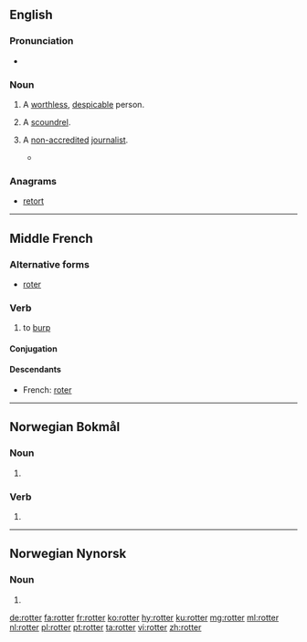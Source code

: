 ==English==

===Pronunciation===
* {{rhymes|ɒtə(r)|lang=en}}

===Noun===
{{en-noun}}

# A [[worthless]], [[despicable]] person.
# {{context|British|slang|lang=en}} A [[scoundrel]].
# {{context|British|slang|journalism|lang=en}} A [[non-accredited]] [[journalist]].
#* {{quote-news|author=Daniel Taylor|title=David Silva seizes point for Manchester City as Chelsea are checked|work={{w|The Guardian}} (London)|date=31 January 2015|url=http://www.theguardian.com/football/2015/jan/31/chelsea-manchester-city-premier-league-match-report
|passage=pparently it was the fault of Jamie Redknapp and all the other '''rotters''' in the media that Diego Costa was suspended and Mourinho, in turn, was applying his own ban.}}

===Anagrams===
* [[retort#English|retort]]

----

==Middle French==

===Alternative forms===
* [[roter]]

===Verb===
{{head|frm|verb}}

# to [[burp]]

====Conjugation====
{{frm-conj-er|rott}}

====Descendants====
* French: [[roter]]

----
==Norwegian Bokmål==

===Noun===
{{head|nb|noun form|g=m|g2=f}}

# {{inflection of|rotte||indefinite|p|lang=nb}}

===Verb===
{{head|nb|verb form}}

# {{form of|present tense|rotte|lang=nb}}

----
==Norwegian Nynorsk==

===Noun===
{{head|nn|noun form|g=f}}

# {{inflection of|rotte||indefinite|p|lang=nn}}

[[de:rotter]]
[[fa:rotter]]
[[fr:rotter]]
[[ko:rotter]]
[[hy:rotter]]
[[ku:rotter]]
[[mg:rotter]]
[[ml:rotter]]
[[nl:rotter]]
[[pl:rotter]]
[[pt:rotter]]
[[ta:rotter]]
[[vi:rotter]]
[[zh:rotter]]